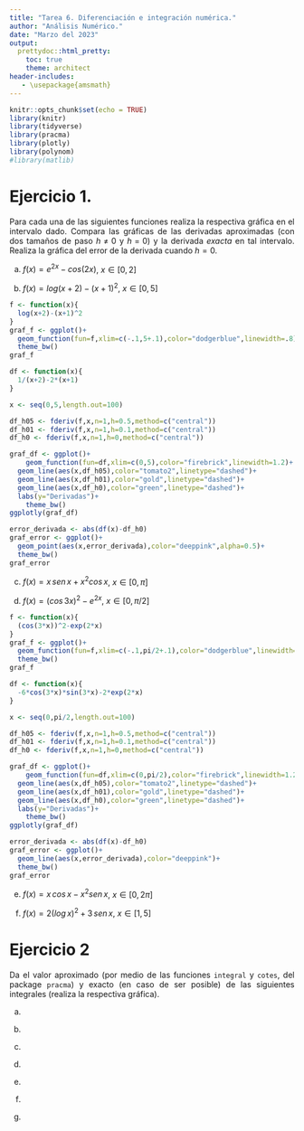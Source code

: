 ```yaml
---
title: "Tarea 6. Diferenciación e integración numérica."
author: "Análisis Numérico."
date: "Marzo del 2023"
output: 
  prettydoc::html_pretty:
    toc: true
    theme: architect
header-includes:
   - \usepackage{amsmath}
---
```






<style>
body {
text-align: justify}
</style>



```r
knitr::opts_chunk$set(echo = TRUE)
library(knitr)
library(tidyverse)
library(pracma)
library(plotly)
library(polynom)
#library(matlib)
```


# Ejercicio 1.

Para cada una de las siguientes funciones realiza la respectiva gráfica en el intervalo dado.  Compara las gráficas de las derivadas aproximadas (con dos tamaños de paso $h\neq 0$ y $h=0$) y la derivada *exacta* en tal intervalo. Realiza la gráfica del error de la derivada cuando $h=0$.

a) $f(x)=e^{2x}-cos (2x)$, $x\in [0,2]$

b) $f(x)=log(x+2)-(x+1)^2$, $x\in [0,5]$
```r
f <- function(x){
  log(x+2)-(x+1)^2
}
graf_f <- ggplot()+
  geom_function(fun=f,xlim=c(-.1,5+.1),color="dodgerblue",linewidth=.8)+
  theme_bw()
graf_f
```
```r
df <- function(x){
  1/(x+2)-2*(x+1)
}

x <- seq(0,5,length.out=100)

df_h05 <- fderiv(f,x,n=1,h=0.5,method=c("central"))
df_h01 <- fderiv(f,x,n=1,h=0.1,method=c("central"))
df_h0 <- fderiv(f,x,n=1,h=0,method=c("central"))

graf_df <- ggplot()+
    geom_function(fun=df,xlim=c(0,5),color="firebrick",linewidth=1.2)+
  geom_line(aes(x,df_h05),color="tomato2",linetype="dashed")+
  geom_line(aes(x,df_h01),color="gold",linetype="dashed")+
  geom_line(aes(x,df_h0),color="green",linetype="dashed")+
  labs(y="Derivadas")+
    theme_bw()
ggplotly(graf_df)
```
```r
error_derivada <- abs(df(x)-df_h0)
graf_error <- ggplot()+
  geom_point(aes(x,error_derivada),color="deeppink",alpha=0.5)+
  theme_bw()
graf_error
```

c) $f(x)=x\, sen\,x+x^2cos\,x$, $x\in [0,\pi]$

d) $f(x)=(cos\,3x)^2-e^{2x}$, $x\in [0,\pi/2]$

```r
f <- function(x){
  (cos(3*x))^2-exp(2*x)
}
graf_f <- ggplot()+
  geom_function(fun=f,xlim=c(-.1,pi/2+.1),color="dodgerblue",linewidth=.8)+
  theme_bw()
graf_f
```
```r
df <- function(x){
  -6*cos(3*x)*sin(3*x)-2*exp(2*x)
}

x <- seq(0,pi/2,length.out=100)

df_h05 <- fderiv(f,x,n=1,h=0.5,method=c("central"))
df_h01 <- fderiv(f,x,n=1,h=0.1,method=c("central"))
df_h0 <- fderiv(f,x,n=1,h=0,method=c("central"))

graf_df <- ggplot()+
    geom_function(fun=df,xlim=c(0,pi/2),color="firebrick",linewidth=1.2)+
  geom_line(aes(x,df_h05),color="tomato2",linetype="dashed")+
  geom_line(aes(x,df_h01),color="gold",linetype="dashed")+
  geom_line(aes(x,df_h0),color="green",linetype="dashed")+
  labs(y="Derivadas")+
    theme_bw()
ggplotly(graf_df)
```
```r
error_derivada <- abs(df(x)-df_h0)
graf_error <- ggplot()+
  geom_line(aes(x,error_derivada),color="deeppink")+
  theme_bw()
graf_error
```


e) $f(x)=x\,cos\,x-x^2sen\,x$, $x\in [0, 2\pi]$

f) $f(x)=2(log\,x)^2+3\,sen\,x$, $x\in[1,5]$


# Ejercicio 2 

Da el valor aproximado (por medio de las funciones `integral` y `cotes`, del package `pracma`) y exacto (en caso de ser posible) de las siguientes integrales (realiza la respectiva gráfica).

a) 

\begin{equation}
\int_{0.5}^1 x^4 dx
\end{equation}



b) 

\begin{equation}
\int_{0}^{0.5} \frac{2}{x-4} dx
\end{equation}


c) 

\begin{equation}
\int_{1}^{1.5} x^2\, log(x) dx
\end{equation}


d) 

\begin{equation}
\int_{0}^{1} x^2 e^{-x}\,dx
\end{equation}

e)

\begin{equation}
\int_{1}^{1.6} \frac{2x}{x^2-4} dx
\end{equation}

f)

\begin{equation}
\int_{0}^{\pi/4} e^{3x}sin(2x) dx
\end{equation}

g)

\begin{equation}
\int_{0}^{\pi/2} ((sen\,x)^2-2x\,sen\,x+1) dx
\end{equation}

